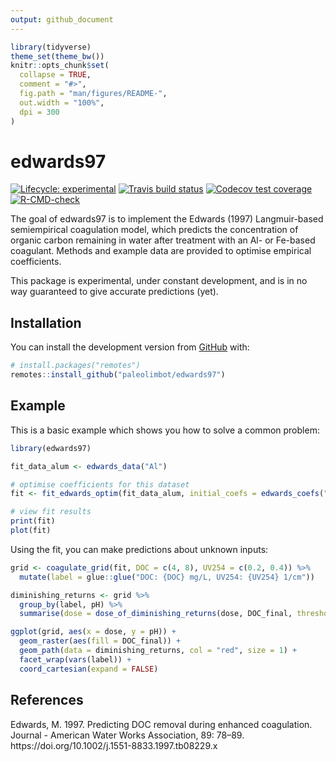 ```yaml
---
output: github_document
---
```


<!-- README.md is generated from README.Rmd. Please edit that file -->

```r
library(tidyverse)
theme_set(theme_bw())
knitr::opts_chunk$set(
  collapse = TRUE,
  comment = "#>",
  fig.path = "man/figures/README-",
  out.width = "100%",
  dpi = 300
)
```

# edwards97

<!-- badges: start -->
[![Lifecycle: experimental](https://img.shields.io/badge/lifecycle-experimental-orange.svg)](https://lifecycle.r-lib.org/articles/stages.html#experimental)
[![Travis build status](https://travis-ci.org/paleolimbot/edwards97.svg?branch=master)](https://travis-ci.org/paleolimbot/edwards97)
[![Codecov test coverage](https://codecov.io/gh/paleolimbot/edwards97/branch/master/graph/badge.svg)](https://app.codecov.io/gh/paleolimbot/edwards97?branch=master)
[![R-CMD-check](https://github.com/paleolimbot/edwards97/actions/workflows/R-CMD-check.yaml/badge.svg)](https://github.com/paleolimbot/edwards97/actions/workflows/R-CMD-check.yaml)
<!-- badges: end -->

The goal of edwards97 is to implement the Edwards (1997) Langmuir-based semiempirical coagulation model, which predicts the concentration of organic carbon remaining in water after treatment with an Al- or Fe-based coagulant. Methods and example data are provided to optimise empirical coefficients.

This package is experimental, under constant development, and is in no way guaranteed to give accurate predictions (yet).

## Installation

You can install the development version from [GitHub](https://github.com/) with:

``` r
# install.packages("remotes")
remotes::install_github("paleolimbot/edwards97")
```

## Example

This is a basic example which shows you how to solve a common problem:

```r
library(edwards97)

fit_data_alum <- edwards_data("Al")

# optimise coefficients for this dataset
fit <- fit_edwards_optim(fit_data_alum, initial_coefs = edwards_coefs("Al"))

# view fit results
print(fit)
plot(fit)
```

Using the fit, you can make predictions about unknown inputs:

```r
grid <- coagulate_grid(fit, DOC = c(4, 8), UV254 = c(0.2, 0.4)) %>% 
  mutate(label = glue::glue("DOC: {DOC} mg/L, UV254: {UV254} 1/cm"))

diminishing_returns <- grid %>% 
  group_by(label, pH) %>% 
  summarise(dose = dose_of_diminishing_returns(dose, DOC_final, threshold = 0.3 / 10))

ggplot(grid, aes(x = dose, y = pH)) +
  geom_raster(aes(fill = DOC_final)) +
  geom_path(data = diminishing_returns, col = "red", size = 1) +
  facet_wrap(vars(label)) +
  coord_cartesian(expand = FALSE)
```

## References

Edwards, M. 1997. Predicting DOC removal during enhanced coagulation. Journal - American Water Works Association, 89: 78–89. https://doi.org/10.1002/j.1551-8833.1997.tb08229.x
